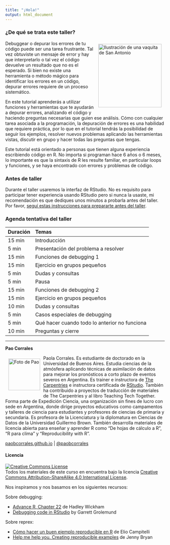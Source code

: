 ```yaml
---
title: "¡Hola!"
output: html_document
---
```


### ¿De qué se trata este taller?

<img src="img/ladybug.png" alt="Ilustración de una vaquita de San Antonio" width="200" height="200" align="right" style="margin:10px"/>Debuggear o depurar los errores de tu código puede ser una tarea frustrante. Tal vez obtuviste un mensaje de error y hay que interpretarlo o tal vez el código devuelve un resultado que no es el esperado. Si bien no existe una herramienta o método mágico para identificar los errores en un código, depurar errores requiere de un proceso sistemático.

En este tutorial aprenderás a utilizar funciones y herramientas que te ayudarán a depurar errores, analizando el código y haciendo preguntas necesarias que guien ese análisis. Cómo con cualquier tarea asociada a la programación, la depuración de errores es una habilidad que requiere práctica, por lo que en el tutorial tendrás la posibilidad de seguir los ejemplos, resolver nuevos problemas aplicando las herramientas vistas, discutir en grupo y hacer todas las preguntas que tengas. 

Este tutorial está orientado a personas que tienen alguna experiencia escribiendo código en R. No importa si programan hace 6 años o 6 meses, lo importante es que la sintaxis de R les resulte familiar, en particular loops y funciones, y se haya encontrado con errores y problemas de código. 


### Antes de taller

Durante el taller usaremos la interfaz de RStudio. No es requisito para participar tener experiencia usando RStudio pero si nunca la usaste, mi recomendación es que dediques unos minutos a probarla antes del taller. Por favor, [seguí estas instrucciones para prepararte antes del taller](antes.html).

### Agenda tentativa del taller 

|Duración |Temas|
|:---|:----------|
| 15 min	 | Introducción |
| 5 min	   | Presentación del problema a resolver |
| 15 min	 | Funciones de debugging 1 |
| 15 min	 | Ejercicio en grupos pequeños |
| 5 min	   | Dudas y consultas |
| 5 min	   | Pausa |
| 15 min	 | Funciones de debugging 2 |
| 15 min	 | Ejercicio en grupos pequeños |
| 10 min	 | Dudas y consultas |
| 5 min	   | Casos especiales de debugging |
| 5 min	   | Qué hacer cuando todo lo anterior no funciona |
| 10 min	 | Preguntas y cierre |

___


**Pao Corrales**

<img src="img/pao_circle.png" alt="Foto de Pao" width="100" height="100" align="left" style="margin:10px"/> Paola Corrales. Es estudiante de doctorado en la Universidad de Buenos Aires. Estudia ciencias de la atmósfera aplicando técnicas de asimilación de datos para mejorar los pronósticos a corto plazo de eventos severos en Argentina. Es trainer e instructora de [The Carpentries](https://carpentries.org/) e instructora certificada de [RStudio](https://education.rstudio.com/trainers/people/corrales+paola/). También ha contribuido a proyectos de traducción de materiales de The Carpentries y al libro Teaching Tech Together. Forma parte de Expedición Ciencia, una organización sin fines de lucro con sede en Argentina, donde dirige proyectos educativos como campamentos y talleres de ciencia para estudiantes y profesores de ciencias de primaria y secundaria. Es profesora de la Licenciatura y la diplomatura en Ciencias de Datos de la Universidad Guillermo Brown.  También desarrolla materiales de licencia abierta para enseñar y aprender R como “De hojas de cálculo a R”, “R para clima” y “Reproducibility with R”.
 

[paobcorrales.github.io](https://github.com/paocorrales) | [\@paobcorrales](https://twitter.com/PaobCorrales)

#### Licencia

<a rel="license" href="https://creativecommons.org/licenses/by-sa/4.0/deed.es_ES"><img alt="Creative Commons License" style="border-width:0" src="https://i.creativecommons.org/l/by-sa/4.0/88x31.png" /></a><br />
Todos los materiales de este curso en encuentra bajo la licencia <a rel="license" href="https://creativecommons.org/licenses/by-sa/4.0/deed.es_ES">Creative Commons Attribution-ShareAlike 4.0 International License</a>.

Nos inspiramos y nos basamos en los siguientes recursos:

Sobre debugging:

* [Advance R, Chapter 22](https://adv-r.hadley.nz/debugging.html) de Hadley Wickham
* [Debugging code in RStudio](https://www.rstudio.com/resources/webinars/programming-part-2-debugging-code-in-rstudio/) by Garrett Grolemund

Sobre reprex: 

* [Cómo hacer un buen ejemplo reproducible en R](https://eliocamp.github.io/codigo-r/2018/01/buen-ejemplo-reproducible-en-r/) de Elio Campitelli
* [Help me help you. Creating reproducible examples](https://www.rstudio.com/resources/webinars/help-me-help-you-creating-reproducible-examples/) de Jenny Bryan
